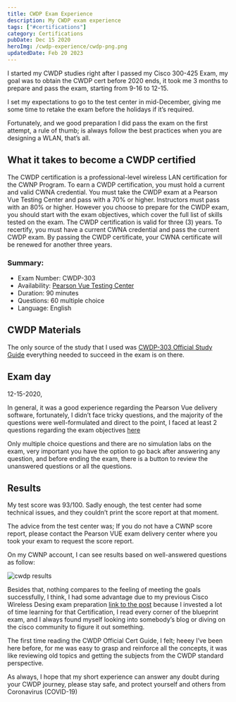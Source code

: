 ```yaml
---
title: CWDP Exam Experience
description: My CWDP exam experience
tags: ["#certifications"]
category: Certifications
pubDate: Dec 15 2020
heroImg: /cwdp-experience/cwdp-png.png
updatedDate: Feb 20 2023
---
```


I started my CWDP studies right after I passed my Cisco 300-425 Exam, my goal was to obtain the CWDP cert before 2020 ends, it took me 3 months to prepare and pass the exam, starting from 9-16 to 12-15.

I set my expectations to go to the test center in mid-December, giving me some time to retake the exam before the holidays if it’s required.

Fortunately, and we good preparation I did pass the exam on the first attempt, a rule of thumb; is always follow the best practices when you are designing a WLAN, that’s all.

## What it takes to become a CWDP certified

The CWDP certification is a professional-level wireless LAN certification for the CWNP Program. To earn a CWDP certification, you must hold a current and valid CWNA credential. You must take the CWDP exam at a Pearson Vue Testing Center and pass with a 70% or higher. Instructors must pass with an 80% or higher. However you choose to prepare for the CWDP exam, you should start with the exam objectives, which cover the full list of skills tested on the exam. The CWDP certification is valid for three (3) years. To recertify, you must have a current CWNA credential and pass the current CWDP exam. By passing the CWDP certificate, your CWNA certificate will be renewed for another three years.

### Summary:

- Exam Number: CWDP-303
- Availability: <a href="https://home.pearsonvue.com/" target="_blank">Pearson Vue Testing Center</a>
- Duration: 90 minutes
- Questions: 60 multiple choice
- Language: English

## CWDP Materials

The only source of the study that I used was <a href="https://www.cwnp.com/cwdp303sg/" target="_blank">CWDP-303 Official Study Guide</a> everything needed to succeed in the exam is on there.

## Exam day

12-15-2020,

In general, it was a good experience regarding the Pearson Vue delivery software, fortunately, I didn’t face tricky questions, and the majority of the questions were well-formulated and direct to the point, I faced at least 2 questions regarding the exam objectives <a href="https://www.cwnp.com/uploads/cwdp-303-objectives-2018.pdf" target="_blank">here</a>

Only multiple choice questions and there are no simulation labs on the exam, very important you have the option to go back after answering any question, and before ending the exam, there is a button to review the unanswered questions or all the questions.

## Results

My test score was 93/100. Sadly enough, the test center had some technical issues, and they couldn’t print the score report at that moment.

The advice from the test center was; If you do not have a CWNP score report, please contact the Pearson VUE exam delivery center where you took your exam to request the score report.

On my CWNP account, I can see results based on well-answered questions as follow:

![cwdp results](/cwdp-experience/image_02.png)

Besides that, nothing compares to the feeling of meeting the goals successfully, I think, I had some advantage due to my previous Cisco Wireless Desing exam preparation <a href="./enwlsd-experience" target="_blank">link to the post</a> because I invested a lot of time learning for that Certification, I read every corner of the blueprint exam, and I always found myself looking into somebody’s blog or diving on the cisco community to figure it out something.

The first time reading the CWDP Official Cert Guide, I felt; heeey I’ve been here before, for me was easy to grasp and reinforce all the concepts, it was like reviewing old topics and getting the subjects from the CWDP standard perspective.

As always, I hope that my short experience can answer any doubt during your CWDP journey, please stay safe, and protect yourself and others from Coronavirus (COVID-19)

